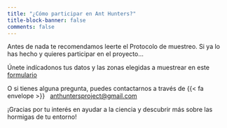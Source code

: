 ```yaml
---
title: "¿Cómo participar en Ant Hunters?"
title-block-banner: false
comments: false
---
```


Antes de nada te recomendamos leerte el Protocolo de muestreo. Si ya lo has hecho y quieres participar en el proyecto...

Únete indícadonos tus datos y las zonas elegidas a muestrear en este [formulario](https://forms.gle/FWMSMmFQp17Zmj9g9)

O si tienes alguna pregunta, puedes contactarnos a través de {{< fa envelope >}}   [anthuntersproject\@gmail.com](mailto:anthuntersproject@gmail.com)

¡Gracias por tu interés en ayudar a la ciencia y descubrir más sobre las hormigas de tu entorno!
